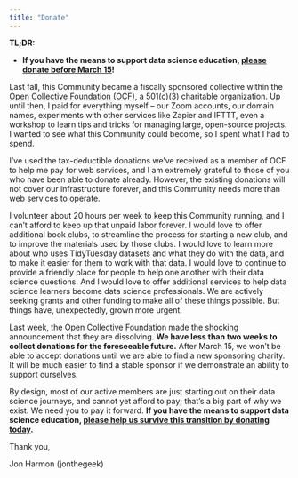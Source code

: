 ```yaml
---
title: "Donate"
---
```


**TL;DR:**

-   **If you have the means to support data science education, [please donate before March 15](https://r4ds.io/donate)!**

Last fall, this Community became a fiscally sponsored collective within the [Open Collective Foundation (OCF)](https://opencollective.foundation/), a 501(c)(3) charitable organization. 
Up until then, I paid for everything myself – our Zoom accounts, our domain names, experiments with other services like Zapier and IFTTT, even a workshop to learn tips and tricks for managing large, open-source projects. 
I wanted to see what this Community could become, so I spent what I had to spend.

I've used the tax-deductible donations we've received as a member of OCF to help me pay for web services, and I am extremely grateful to those of you who have been able to donate already. 
However, the existing donations will not cover our infrastructure forever, and this Community needs more than web services to operate.

I volunteer about 20 hours per week to keep this Community running, and I can't afford to keep up that unpaid labor forever. 
I would love to offer additional book clubs, to streamline the process for starting a new club, and to improve the materials used by those clubs. 
I would love to learn more about who uses TidyTuesday datasets and what they do with the data, and to make it easier for them to work with that data. 
I would love to continue to provide a friendly place for people to help one another with their data science questions. 
And I would love to offer additional services to help data science learners become data science professionals. 
We are actively seeking grants and other funding to make all of these things possible. 
But things have, unexpectedly, grown more urgent.

Last week, the Open Collective Foundation made the shocking announcement that they are dissolving. 
**We have less than two weeks to collect donations for the foreseeable future.** 
After March 15, we won't be able to accept donations until we are able to find a new sponsoring charity. 
It will be much easier to find a stable sponsor if we demonstrate an ability to support ourselves.

By design, most of our active members are just starting out on their data science journeys, and cannot yet afford to pay; that's a big part of why we exist. 
We need you to pay it forward. 
**If you have the means to support data science education, [please help us survive this transition by donating today](https://r4ds.io/donate).**

Thank you,

Jon Harmon (jonthegeek)

